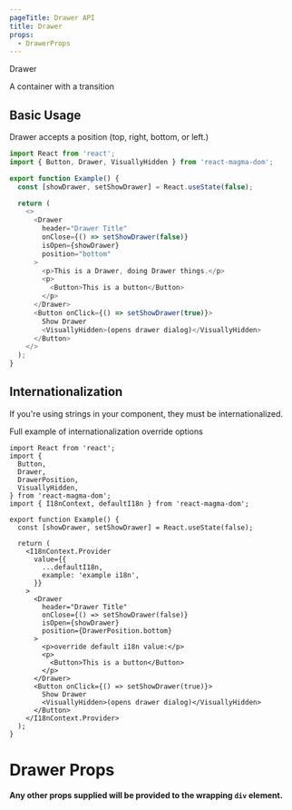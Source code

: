 ```yaml
---
pageTitle: Drawer API
title: Drawer
props:
  - DrawerProps
---
```


<DocsHeading type="api">Drawer</DocsHeading>

A container with a transition

## Basic Usage

Drawer accepts a position (top, right, bottom, or left.)

```typescript
import React from 'react';
import { Button, Drawer, VisuallyHidden } from 'react-magma-dom';

export function Example() {
  const [showDrawer, setShowDrawer] = React.useState(false);

  return (
    <>
      <Drawer
        header="Drawer Title"
        onClose={() => setShowDrawer(false)}
        isOpen={showDrawer}
        position="bottom"
      >
        <p>This is a Drawer, doing Drawer things.</p>
        <p>
          <Button>This is a button</Button>
        </p>
      </Drawer>
      <Button onClick={() => setShowDrawer(true)}>
        Show Drawer
        <VisuallyHidden>(opens drawer dialog)</VisuallyHidden>
      </Button>
    </>
  );
}
```

## Internationalization

If you're using strings in your component, they must be internationalized.

Full example of <Link to="/api/internationalization">internationalization override options</Link>

```tsx
import React from 'react';
import {
  Button,
  Drawer,
  DrawerPosition,
  VisuallyHidden,
} from 'react-magma-dom';
import { I18nContext, defaultI18n } from 'react-magma-dom';

export function Example() {
  const [showDrawer, setShowDrawer] = React.useState(false);

  return (
    <I18nContext.Provider
      value={{
        ...defaultI18n,
        example: 'example i18n',
      }}
    >
      <Drawer
        header="Drawer Title"
        onClose={() => setShowDrawer(false)}
        isOpen={showDrawer}
        position={DrawerPosition.bottom}
      >
        <p>override default i18n value:</p>
        <p>
          <Button>This is a button</Button>
        </p>
      </Drawer>
      <Button onClick={() => setShowDrawer(true)}>
        Show Drawer
        <VisuallyHidden>(opens drawer dialog)</VisuallyHidden>
      </Button>
    </I18nContext.Provider>
  );
}
```

# Drawer Props

**Any other props supplied will be provided to the wrapping `div` element.**

<DrawerProps />
